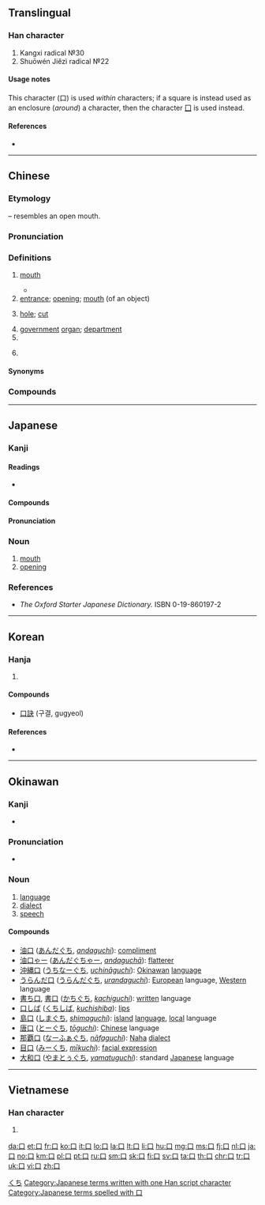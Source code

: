 {{xsee|[[ロ]] (katakana)|[[ㅁ]] (hangul) |[[囗]] (wéi)}}
==Translingual==
{{stroke order|type=animate}}

===Han character===
{{Han char|rn=30|rad=口|as=00|sn=3|four=60000|canj=R}}
# Kangxi radical №30
# Shuōwén Jiězì radical №22

====Usage notes====
This character (口) is used ''within'' characters; if a square is instead used as an enclosure (''around'') a character, then the character [[囗]] is used instead.

====References====
* {{Han ref|kx=0171.010|dkj=03227|dj=0379.170|hdz=10566.140|uh=53E3|ud=21475|bh=A466|bd=42086}}

----

==Chinese==
{{zh-forms|alt=𠙵,𠮚}}

===Etymology===
{{Han etyl}}
{{liushu|p}} – resembles an open mouth.

===Pronunciation===
{{zh-pron
|m=kǒu
|ma=y
|c=hau2
|h=pfs=khiéu/héu
|mn=kháu/khó͘/káu/khió
|mn_note=kháu, khó͘, káu - vernacular, khió - literary
|mn-t=kau2
|w=2kheu
|mc=y
|oc=y
|cat=n,cls
}}

===Definitions===
{{zh-hanzi}}

# [[mouth]]
#: {{zh-x|漱 漱 你 的 口。|Rinse your '''mouth''' out.}}
#* {{zh-x|這 話 出自 你 的 口，聽來 令人 奇怪。|This sounds strange in your '''mouth'''.}}
# [[entrance]]; [[opening]]; [[mouth]] (of an object)
#: {{zh-x|入口|entrance}}
#: {{zh-x|出口|exit}}
# [[hole]]; [[cut]]
#: {{zh-x|口子{zi}|hole}}
#: {{zh-x|傷口|wound}}
# [[government]] [[organ]]; [[department]]
# {{zh-classifier|family members, populations and guns}}
# {{zh-classifier|[[bites]] or [[mouthfuls]]}}
#: {{zh-x|我 可以 吃 一 口 嗎？|Can I have a '''bite'''?}}

====Synonyms====
{{zh-dial|嘴}}

===Compounds===
{{zh-der|口岸|口白|口碑|口碑載道|口北|口不應心|口才|口彩|口稱|口吃|口齒|口臭|口傳|口瘡|口袋|口袋兒|口耳相傳|口風|口風琴|口服|口服心不服|口福|口腹|口乾舌燥|口感|口供|口號|口號兒|口紅|口技|口角|口角春風|口角炎|口徑|口訣|口渴|口口聲聲|口快|口裡|口糧|口令|口蜜腹劍|口密腹劍|口蘑|口沫|口氣|口腔|口琴|口輕|口若懸河|口誦|口愬|口算|口哨兒|口舌|口實|口試|口是心非|口授|口述|口水|口說無憑|口談|口題|口條|口頭|口頭禪|口頭福|口頭交|口頭文學|口頭語|口頭語兒|口味|口味兒|口吻|口誤|口涎|口信|口信兒|口形|口型|口血未乾|口炎|口眼歪斜|口譯|口音|口語|口諭|口燥唇乾|口子|口佔|口罩|口罩兒|口重|口誅筆伐|口拙|口弦|口髭}}

{{zh-cat|Beginning|Anatomy}}

----

==Japanese==

===Kanji===
{{ja-kanji|grade=1|rs=口00}}

====Readings====
* {{ja-readings
|goon=[[く]] (ku)
|kanon=[[こう]] (kō)
|kun=[[くち]] (kuchi)}}

====Compounds====
{{der5
| {{ja-l|口演}}
| {{ja-l|口炎}}
| {{ja-l|口下手}}
| {{ja-l|口可笑}}
| {{ja-l|口火}}
| {{ja-l|口絵}}
| {{ja-l|口外}}
| {{ja-l|口蓋}}
| {{ja-l|口角}}
| {{ja-l|口奇麗}}
| {{ja-l|口気}}
| {{ja-l|口元}}, {{ja-l|口許}}
| {{ja-l|口供}}
| {{ja-l|口琴}}
| {{ja-l|口金}}
| {{ja-l|口吟}}
| {{ja-l|口径}}
| {{ja-l|口軽}}
| {{ja-l|口言葉}}
| {{ja-l|口語}}
| {{ja-l|口々}}, {{ja-l|口口}}
| {{ja-l|口巧者}}
| {{ja-l|口紅}}
| {{ja-l|口腔}}
| {{ja-l|口荒}}
| {{ja-l|口座}}
| {{ja-l|口才}}
| {{ja-l|口三味線}}
| {{ja-l|口耳}}
| {{ja-l|口実}}
| {{ja-l|口車}}
| {{ja-l|口受}}
| {{ja-l|口授}}
| {{ja-l|口臭}}
| {{ja-l|口重}}
| {{ja-l|口述}}
| {{ja-l|口承}}
| {{ja-l|口上}}
| {{ja-l|口唇}}
| {{ja-l|口真似}}
| {{ja-l|口真似}}
| {{ja-l|口説}}
| {{ja-l|口舌}}
| {{ja-l|口先}}
| {{ja-l|口占}}
| {{ja-l|口宣}}
| {{ja-l|口銭}}
| {{ja-l|口前}}
| {{ja-l|口早}}
| {{ja-l|口装}}
| {{ja-l|口達者}}
| {{ja-l|口茶}}
| {{ja-l|口中}}
| {{ja-l|口忠実}}
| {{ja-l|口調}}
| {{ja-l|口笛}}
| {{ja-l|口伝}}
| {{ja-l|口答}}
| {{ja-l|口頭}}
| {{ja-l|口内}}
| {{ja-l|口拍子}}
| {{ja-l|口八丁}}
| {{ja-l|口碑}}
| {{ja-l|口不調法}}
| {{ja-l|口腹}}
| {{ja-l|口吻}}
| {{ja-l|口癖}}
| {{ja-l|口辺}}
| {{ja-l|口返答}}
| {{ja-l|口弁}}
| {{ja-l|口味}}
| {{ja-l|口約}}
| {{ja-l|口裏}}
| {{ja-l|口糧}}
| {{ja-l|口輪}}
| {{ja-l|口論}}
| {{ja-l|口話法}}
| {{ja-l|口脇}}
| {{ja-l|口誦}}
| {{ja-l|蛇口}}
}}

====Pronunciation====
{{ja-pron|くち|acc=h|y=kun|dev=1|acc_ref=NHK}}

===Noun===
{{ja-noun|くち}}

# [[mouth]]
# [[opening]]

===References===
<references/>
* ''The Oxford Starter Japanese Dictionary.'' ISBN 0-19-860197-2

[[Category:1000 Japanese basic words|くち]]
[[Category:Japanese terms written with one Han script character]]
[[Category:Japanese terms spelled with 口]]

----

==Korean==

===Hanja===
{{ko-hanja|hangeul=[[구]]|mr=ku|eumhun=입|ehrv=ip|ehmr=ip|ehy=}}

# {{defn|lang=ko|sort=口00}}

====Compounds====
* [[口訣]] (구결, gugyeol)

====References====
* {{Hanja ref|nav=8216}}

----

==Okinawan==

===Kanji===
{{head|ryu|kanji}}

* {{ja-readings|kun=[[ぐち]] (guchi), [[くち]] (kuchi)}}

===Pronunciation===
* {{IPA|/gut͡ɕi/|lang=ryu}}

===Noun===
{{head|ryu|noun|hiragana|ぐち|romaji|guchi}}

# [[language]]
# [[dialect]]
# [[speech]]

====Compounds====
{{top2}}
* [[油口]] ([[あんだぐち]], ''[[andaguchi]]''): [[compliment]]
* [[油口ゃー]] ([[あんだぐちゃー]], ''[[andaguchā]]''): [[flatterer]]
* [[沖縄口]] ([[うちなーぐち]], ''[[uchināguchi]]''): [[Okinawan]] [[language]]
* [[うらんだ口]] ([[うらんだぐち]], ''[[urandaguchi]]''): [[European]] language, [[Western]] language
* [[書ち口]], [[書口]] ([[かちぐち]], ''[[kachiguchi]]''): [[written]] language
* [[口しば]] ([[くちしば]], ''[[kuchishiba]]''): [[lips]]
* [[島口]] ([[しまぐち]], ''[[shimaguchi]]''): [[island]] [[language]], [[local]] language
* [[唐口]] ([[とーぐち]], ''[[tōguchi]]''): [[Chinese]] language
* [[那覇口]] ([[なーふぁぐち]], ''[[nāfaguchi]]''): [[Naha]] [[dialect]]
* [[目口]] ([[みーくち]], ''[[mīkuchi]]''): [[facial expression]]
* [[大和口]] ([[やまとぅぐち]], ''[[yamatuguchi]]''): standard [[Japanese]] language
{{bottom}}

----

==Vietnamese==

===Han character===
{{vi-hantu|khẩu|rs=口00}}

# {{defn|lang=vi|sort=口00}}

[[Category:CJKV radicals| ]]

[[da:口]]
[[et:口]]
[[fr:口]]
[[ko:口]]
[[it:口]]
[[lo:口]]
[[la:口]]
[[lt:口]]
[[li:口]]
[[hu:口]]
[[mg:口]]
[[ms:口]]
[[fj:口]]
[[nl:口]]
[[ja:口]]
[[no:口]]
[[km:口]]
[[pl:口]]
[[pt:口]]
[[ru:口]]
[[sm:口]]
[[sk:口]]
[[fi:口]]
[[sv:口]]
[[ta:口]]
[[th:口]]
[[chr:口]]
[[tr:口]]
[[uk:口]]
[[vi:口]]
[[zh:口]]